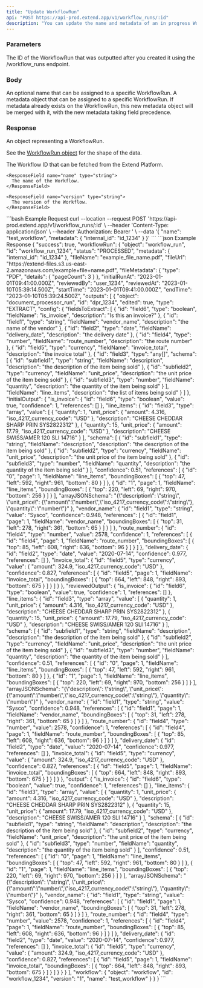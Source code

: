 ```yaml
---
title: "Update WorkflowRun"
api: "POST https://api-prod.extend.app/v1/workflow_runs/:id"
description: "You can update the name and metadata of an in progress WorkflowRun at any time using this endpoint."
---
```


### Parameters

<ParamField path="id" type="string">
  The ID of the WorkflowRun that was outputted after you created it using the /workflow_runs endpoint.
</ParamField>

### Body

<ParamField body="name" type="string">
  An optional name that can be assigned to a specific WorkflowRun.
</ParamField>

<ParamField body="metadata" type="any">
  A metadata object that can be assigned to a specific WorkflowRun. If metadata already exists
  on the WorkflowRun, this new metadata object will be merged with it, with the new metadata taking field precedence.
</ParamField>

### Response
<ResponseField name="workflowRun" type="WorkflowRun">
  An object representing a WorkflowRun.
  
  See the [WorkflowRun object](/api-reference/objects/workflow_run) for the shape of the data.
</ResponseField>

<ResponseField name="Workflow" type="object">
  <Expandable title="properties">
    <ResponseField name="id" type="string">
      The Workflow ID that can be fetched from the Extend Platform.
    </ResponseField>

    <ResponseField name="name" type="string">
      The name of the Workflow.
    </ResponseField>

    <ResponseField name="version" type="string">
      The version of the Workflow.
    </ResponseField>

  </Expandable>
</ResponseField>

<RequestExample>
```bash Example Request
curl --location --request POST 'https://api-prod.extend.app/v1/workflow_runs/:id' \
--header 'Content-Type: application/json' \
--header 'Authorization: Bearer <API_TOKEN>' \
--data '{
    "name": "test_workflow",
    "metadata": {
      "internal_id": "id_1234"
    }
}'
```
</RequestExample>

<ResponseExample>
```json Example Response
{
  "success": true,
  "workflowRun": {
    "object": "workflow_run",
    "id": "workflow_run_1234",
    "status": "PROCESSED",
    "metadata": {
      "internal_id": "id_1234"
    },
    "fileName": "example_file_name.pdf",
    "fileUrl": "https://extend-files.s3.us-east-2.amazonaws.com/example+file+name.pdf",
    "fileMetadata": {
      "type": "PDF",
      "details": {
        "pageCount": 3
      }
    },
    "initialRunAt": "2023-01-01T09:41:00.000Z",
    "reviewedBy": "user_1234",
    "reviewedAt": "2023-01-10T05:39:14.500Z",
    "startTime": "2023-01-01T09:41:00.000Z",
    "endTime": "2023-01-10T05:39:24.500Z",
    "outputs": [
      {
        "object": "document_processor_run",
        "id": "dpr_1234",
        "edited": true,
        "type": "EXTRACT",
        "config": {
          "fieldsToExtract": [
            {
              "id": "field6",
              "type": "boolean",
              "fieldName": "is_invoice",
              "description": "Is this an invoice?"
            },
            {
              "id": "field1",
              "type": "string",
              "fieldName": "vendor_name",
              "description": "the name of the vendor"
            },
            {
              "id": "field2",
              "type": "date",
              "fieldName": "delivery_date",
              "description": "the delivery date"
            },
            {
              "id": "field4",
              "type": "number",
              "fieldName": "route_number",
              "description": "the route number"
            },
            {
              "id": "field5",
              "type": "currency",
              "fieldName": "invoice_total",
              "description": "the invoice total"
            },
            {
              "id": "field3",
              "type": "any[]",
              "schema": [
                {
                  "id": "subfield1",
                  "type": "string",
                  "fieldName": "description",
                  "description": "the description of the item being sold"
                },
                {
                  "id": "subfield2",
                  "type": "currency",
                  "fieldName": "unit_price",
                  "description": "the unit price of the item being sold"
                },
                {
                  "id": "subfield3",
                  "type": "number",
                  "fieldName": "quantity",
                  "description": "the quantity of the item being sold"
                }
              ],
              "fieldName": "line_items",
              "description": "the list of items being sold"
            }
          ]
        },
        "initialOutput": {
          "is_invoice": {
            "id": "field6",
            "type": "boolean",
            "value": true,
            "confidence": 1,
            "references": []
          },
          "line_items": {
            "id": "field3",
            "type": "array",
            "value": [
              {
                "quantity": 1,
                "unit_price": {
                  "amount": 4.316,
                  "iso_4217_currency_code": "USD"
                },
                "description": "CHEESE CHEDDAR SHARP PRIN SYS2822312"
              },
              {
                "quantity": 15,
                "unit_price": {
                  "amount": 17.79,
                  "iso_4217_currency_code": "USD"
                },
                "description": "CHEESE SWISS/AMER 120 SLI 14716"
              }
            ],
            "schema": [
              {
                "id": "subfield1",
                "type": "string",
                "fieldName": "description",
                "description": "the description of the item being sold"
              },
              {
                "id": "subfield2",
                "type": "currency",
                "fieldName": "unit_price",
                "description": "the unit price of the item being sold"
              },
              {
                "id": "subfield3",
                "type": "number",
                "fieldName": "quantity",
                "description": "the quantity of the item being sold"
              }
            ],
            "confidence": 0.51,
            "references": [
              {
                "id": "0",
                "page": 1,
                "fieldName": "line_items",
                "boundingBoxes": [
                  {
                    "top": 47,
                    "left": 592,
                    "right": 961,
                    "bottom": 80
                  }
                ]
              },
              {
                "id": "1",
                "page": 1,
                "fieldName": "line_items",
                "boundingBoxes": [
                  {
                    "top": 220,
                    "left": 69,
                    "right": 970,
                    "bottom": 256
                  }
                ]
              }
            ],
            "arrayJSONSchema": "{\"description\": \"string\", \"unit_price\": {\"amount\":\"number\",\"iso_4217_currency_code\":\"string\"}, \"quantity\": \"number\"}"
          },
          "vendor_name": {
            "id": "field1",
            "type": "string",
            "value": "Sysco",
            "confidence": 0.948,
            "references": [
              {
                "id": "field1",
                "page": 1,
                "fieldName": "vendor_name",
                "boundingBoxes": [
                  {
                    "top": 31,
                    "left": 278,
                    "right": 361,
                    "bottom": 65
                  }
                ]
              }
            ]
          },
          "route_number": {
            "id": "field4",
            "type": "number",
            "value": 2578,
            "confidence": 1,
            "references": [
              {
                "id": "field4",
                "page": 1,
                "fieldName": "route_number",
                "boundingBoxes": [
                  {
                    "top": 85,
                    "left": 608,
                    "right": 636,
                    "bottom": 96
                  }
                ]
              }
            ]
          },
          "delivery_date": {
            "id": "field2",
            "type": "date",
            "value": "2020-07-14",
            "confidence": 0.977,
            "references": []
          },
          "invoice_total": {
            "id": "field5",
            "type": "currency",
            "value": {
              "amount": 324.9,
              "iso_4217_currency_code": "USD"
            },
            "confidence": 0.827,
            "references": [
              {
                "id": "field5",
                "page": 1,
                "fieldName": "invoice_total",
                "boundingBoxes": [
                  {
                    "top": 664,
                    "left": 848,
                    "right": 893,
                    "bottom": 675
                  }
                ]
              }
            ]
          }
        },
        "reviewedOutput": {
          "is_invoice": {
            "id": "field6",
            "type": "boolean",
            "value": true,
            "confidence": 1,
            "references": []
          },
          "line_items": {
            "id": "field3",
            "type": "array",
            "value": [
              {
                "quantity": 1,
                "unit_price": {
                  "amount": 4.316,
                  "iso_4217_currency_code": "USD"
                },
                "description": "CHEESE CHEDDAR SHARP PRIN SYS2822312"
              },
              {
                "quantity": 15,
                "unit_price": {
                  "amount": 17.79,
                  "iso_4217_currency_code": "USD"
                },
                "description": "CHEESE SWISS/AMER 120 SLI 14716"
              }
            ],
            "schema": [
              {
                "id": "subfield1",
                "type": "string",
                "fieldName": "description",
                "description": "the description of the item being sold"
              },
              {
                "id": "subfield2",
                "type": "currency",
                "fieldName": "unit_price",
                "description": "the unit price of the item being sold"
              },
              {
                "id": "subfield3",
                "type": "number",
                "fieldName": "quantity",
                "description": "the quantity of the item being sold"
              }
            ],
            "confidence": 0.51,
            "references": [
              {
                "id": "0",
                "page": 1,
                "fieldName": "line_items",
                "boundingBoxes": [
                  {
                    "top": 47,
                    "left": 592,
                    "right": 961,
                    "bottom": 80
                  }
                ]
              },
              {
                "id": "1",
                "page": 1,
                "fieldName": "line_items",
                "boundingBoxes": [
                  {
                    "top": 220,
                    "left": 69,
                    "right": 970,
                    "bottom": 256
                  }
                ]
              }
            ],
            "arrayJSONSchema": "{\"description\": \"string\", \"unit_price\": {\"amount\":\"number\",\"iso_4217_currency_code\":\"string\"}, \"quantity\": \"number\"}"
          },
          "vendor_name": {
            "id": "field1",
            "type": "string",
            "value": "Sysco",
            "confidence": 0.948,
            "references": [
              {
                "id": "field1",
                "page": 1,
                "fieldName": "vendor_name",
                "boundingBoxes": [
                  {
                    "top": 31,
                    "left": 278,
                    "right": 361,
                    "bottom": 65
                  }
                ]
              }
            ]
          },
          "route_number": {
            "id": "field4",
            "type": "number",
            "value": 2578,
            "confidence": 1,
            "references": [
              {
                "id": "field4",
                "page": 1,
                "fieldName": "route_number",
                "boundingBoxes": [
                  {
                    "top": 85,
                    "left": 608,
                    "right": 636,
                    "bottom": 96
                  }
                ]
              }
            ]
          },
          "delivery_date": {
            "id": "field2",
            "type": "date",
            "value": "2020-07-14",
            "confidence": 0.977,
            "references": []
          },
          "invoice_total": {
            "id": "field5",
            "type": "currency",
            "value": {
              "amount": 324.9,
              "iso_4217_currency_code": "USD"
            },
            "confidence": 0.827,
            "references": [
              {
                "id": "field5",
                "page": 1,
                "fieldName": "invoice_total",
                "boundingBoxes": [
                  {
                    "top": 664,
                    "left": 848,
                    "right": 893,
                    "bottom": 675
                  }
                ]
              }
            ]
          }
        },
        "output": {
          "is_invoice": {
            "id": "field6",
            "type": "boolean",
            "value": true,
            "confidence": 1,
            "references": []
          },
          "line_items": {
            "id": "field3",
            "type": "array",
            "value": [
              {
                "quantity": 1,
                "unit_price": {
                  "amount": 4.316,
                  "iso_4217_currency_code": "USD"
                },
                "description": "CHEESE CHEDDAR SHARP PRIN SYS2822312"
              },
              {
                "quantity": 15,
                "unit_price": {
                  "amount": 17.79,
                  "iso_4217_currency_code": "USD"
                },
                "description": "CHEESE SWISS/AMER 120 SLI 14716"
              }
            ],
            "schema": [
              {
                "id": "subfield1",
                "type": "string",
                "fieldName": "description",
                "description": "the description of the item being sold"
              },
              {
                "id": "subfield2",
                "type": "currency",
                "fieldName": "unit_price",
                "description": "the unit price of the item being sold"
              },
              {
                "id": "subfield3",
                "type": "number",
                "fieldName": "quantity",
                "description": "the quantity of the item being sold"
              }
            ],
            "confidence": 0.51,
            "references": [
              {
                "id": "0",
                "page": 1,
                "fieldName": "line_items",
                "boundingBoxes": [
                  {
                    "top": 47,
                    "left": 592,
                    "right": 961,
                    "bottom": 80
                  }
                ]
              },
              {
                "id": "1",
                "page": 1,
                "fieldName": "line_items",
                "boundingBoxes": [
                  {
                    "top": 220,
                    "left": 69,
                    "right": 970,
                    "bottom": 256
                  }
                ]
              }
            ],
            "arrayJSONSchema": "{\"description\": \"string\", \"unit_price\": {\"amount\":\"number\",\"iso_4217_currency_code\":\"string\"}, \"quantity\": \"number\"}"
          },
          "vendor_name": {
            "id": "field1",
            "type": "string",
            "value": "Sysco",
            "confidence": 0.948,
            "references": [
              {
                "id": "field1",
                "page": 1,
                "fieldName": "vendor_name",
                "boundingBoxes": [
                  {
                    "top": 31,
                    "left": 278,
                    "right": 361,
                    "bottom": 65
                  }
                ]
              }
            ]
          },
          "route_number": {
            "id": "field4",
            "type": "number",
            "value": 2578,
            "confidence": 1,
            "references": [
              {
                "id": "field4",
                "page": 1,
                "fieldName": "route_number",
                "boundingBoxes": [
                  {
                    "top": 85,
                    "left": 608,
                    "right": 636,
                    "bottom": 96
                  }
                ]
              }
            ]
          },
          "delivery_date": {
            "id": "field2",
            "type": "date",
            "value": "2020-07-14",
            "confidence": 0.977,
            "references": []
          },
          "invoice_total": {
            "id": "field5",
            "type": "currency",
            "value": {
              "amount": 324.9,
              "iso_4217_currency_code": "USD"
            },
            "confidence": 0.827,
            "references": [
              {
                "id": "field5",
                "page": 1,
                "fieldName": "invoice_total",
                "boundingBoxes": [
                  {
                    "top": 664,
                    "left": 848,
                    "right": 893,
                    "bottom": 675
                  }
                ]
              }
            ]
          }
        }
      }
    ],
    "workflow": {
      "object": "workflow",
      "id": "workflow_1234",
      "version": "1",
      "name": "test_workflow"
    }
  }
}
```
</ResponseExample>
